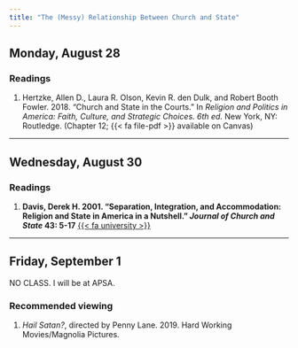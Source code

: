 ```yaml
---
title: "The (Messy) Relationship Between Church and State"
---
```


[//]: <> (Need to write intro)

## Monday, August 28

### Readings 

1. Hertzke, Allen D., Laura R. Olson, Kevin R. den Dulk, and Robert Booth Fowler. 2018. "Church and State in the Courts." In *Religion and Politics in America: Faith, Culture, and Strategic Choices. 6th ed.* New York, NY: Routledge. (Chapter 12; {{< fa file-pdf >}} available on Canvas)


---

## Wednesday, August 30

### Readings

1. **Davis, Derek H. 2001. "Separation, Integration, and Accommodation: Religion and State in America in a Nutshell." *Journal of Church and State* 43: 5-17** [{{< fa university >}}](https://go.openathens.net/redirector/agnesscott.edu?url=https%3A%2F%2Fwww.jstor.org%2Fstable%2F23920010)
 

---
 
## Friday, September 1

NO CLASS. I will be at APSA.

### Recommended viewing

1. *Hail Satan?*, directed by Penny Lane. 2019. Hard Working Movies/Magnolia Pictures.
 


